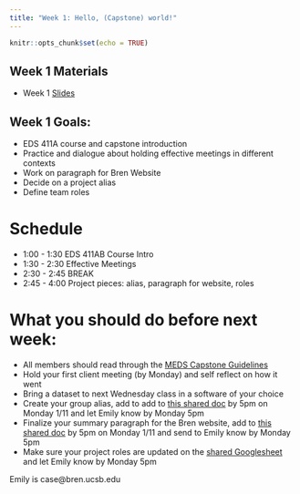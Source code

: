 ```yaml
---
title: "Week 1: Hello, (Capstone) world!"
---
```


```r
knitr::opts_chunk$set(echo = TRUE)
```

## Week 1 Materials

- Week 1 [Slides](https://docs.google.com/presentation/d/1cUJR8MnTe7l7HHjxCGUjAomhCdQyi8hIz5XW0Gb0bP4/edit?usp=sharing)

## Week 1 Goals:

- EDS 411A course and capstone introduction
- Practice and dialogue about holding effective meetings in different contexts
- Work on paragraph for Bren Website
- Decide on a project alias
- Define team roles

# Schedule

- 1:00 - 1:30 EDS 411AB Course Intro
- 1:30 - 2:30 Effective Meetings
- 2:30 - 2:45 BREAK
- 2:45 - 4:00 Project pieces: alias, paragraph for website, roles



# What you should do before next week: 

- All members should read through the [MEDS Capstone Guidelines](https://bren.ucsb.edu/media/3557/download)
- Hold your first client meeting (by Monday) and self reflect on how it went
- Bring a dataset to next Wednesday class in a software of your choice
- Create your group alias, add to add to [this shared doc](https://docs.google.com/document/d/1th6oXjO1G7FcjorPQmEAPL4ESOvQ-uqmULfzSLGJDig/edit?usp=sharing) by 5pm on Monday 1/11 and let Emily know by Monday 5pm
- Finalize your summary paragraph for the Bren website, add to [this shared doc](https://docs.google.com/document/d/1th6oXjO1G7FcjorPQmEAPL4ESOvQ-uqmULfzSLGJDig/edit?usp=sharing) by 5pm on Monday 1/11 and send to  Emily know by Monday 5pm 
- Make sure your project roles are updated on the [shared Googlesheet](https://docs.google.com/spreadsheets/d/19iI1BGMthN6ccFWxkMGPeT8aWXAsnonYmXkO6K9CfMM/edit#gid=0) and let Emily know by Monday 5pm

Emily is case@bren.ucsb.edu


